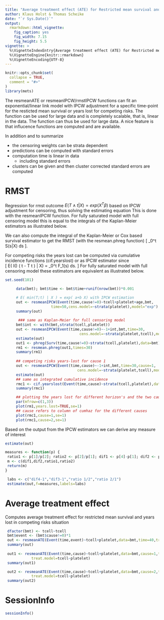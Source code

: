 ```yaml
---
title: "Average treatment effect (ATE) for Restricted mean survival and years lost of Competing risks"
author: Klaus Holst & Thomas Scheike
date: "`r Sys.Date()`"
output:
  rmarkdown::html_vignette:
    fig_caption: yes
    fig_width: 7.15
    fig_height: 5.5        
vignette: >
  %\VignetteIndexEntry{Average treatment effect (ATE) for Restricted mean survival and years lost of Competing risks}
  %\VignetteEngine{knitr::rmarkdown}
  %\VignetteEncoding{UTF-8}
---
```


```r
knitr::opts_chunk$set(
  collapse = TRUE,
  comment = "#>"
)
library(mets)
```


The resmeanATE or resmeanIPCW/rmstIPCW functions can fit an exponential/linear link model with 
IPCW adjustment for a specific time-point for the resticted mean survival or years lost for 
competing risks. 
The function can be used for large data and is completely scalable, that is, linear in the data. 
The function can thus be used for large data. 
A nice feature is that influcence functions are computed and are available.

In addition and to summarize

  - the censoring weights can be strata dependent
  - predictions can be computed with standard errors 
  - computation time is linear in data
     - including standard errors
  - clusters can be given and then cluster corrected standard errors are computed



RMST 
====

Regression for rmst outcome $E(T \wedge t | X) = exp(X^T \beta)$ based on IPCW adjustment for censoring, thus solving
the estimating equation 
\begin{align*}
 & X^T [ (T \wedge t) \frac{I(C > T \wedge t)}{G_C(T \wedge t,X)} - exp(X^T \beta) ] = 0 .
\end{align*}
This is done with the resmeanIPCW function. 
For fully saturated model with full censoring model this is equal to the integrals of the Kaplan-Meier estimators as
illustrated below. 

We can also compute the integral of the Kaplan-Meier or Cox based  survival estimator to
get the RMST (with the resmean.phreg function)
\[ \int_0^t S(s|X) ds \].

For competing risks the years lost can be computed via cumulative incidence functions (cif.yearslost)
or as IPCW estimator since  
\[ E( I(\epsilon=1) ( t - T \wedge t ) | X) = \int_0^t F_1(s) ds. \] 
For fully saturated model with full censoring model these estimators are equivalent as illustrated below.


```r
set.seed(101)

     data(bmt); bmt$time <- bmt$time+runif(nrow(bmt))*0.001

     # E( min(T;t) | X ) = exp( a+b X) with IPCW estimation 
     out <- resmeanIPCW(Event(time,cause!=0)~tcell+platelet+age,bmt,
                     time=50,cens.model=~strata(platelet),model="exp")
     summary(out)
     
      ### same as Kaplan-Meier for full censoring model 
     bmt$int <- with(bmt,strata(tcell,platelet))
     out <- resmeanIPCW(Event(time,cause!=0)~-1+int,bmt,time=30,
                                  cens.model=~strata(platelet,tcell),model="lin")
     estimate(out)
     out1 <- phreg(Surv(time,cause!=0)~strata(tcell,platelet),data=bmt)
     rm1 <- resmean.phreg(out1,times=30)
     summary(rm1)
     
     ## competing risks years-lost for cause 1  
     out <- resmeanIPCW(Event(time,cause)~-1+int,bmt,time=30,cause=1,
                                 cens.model=~strata(platelet,tcell),model="lin")
     estimate(out)
     ## same as integrated cumulative incidence 
     rmc1 <- cif.yearslost(Event(time,cause)~strata(tcell,platelet),data=bmt,times=30,cause=1)
     summary(rmc1)

     ## plotting the years lost for different horizon's and the two causes 
     par(mfrow=c(1,3))
     plot(rm1,years.lost=TRUE,se=1)
     ## cause refers to column of cumhaz for the different causes
     plot(rmc1,cause=1,se=1)
     plot(rmc1,cause=2,se=1)
```

Based on the output from the IPCW estimators we can derive any measure of interest

```r
estimate(out)

measures <- function(p) {
 ratio1 <- p[1]/p[2]; ratio2 <- p[2]/p[1]; dif1 <- p[4]-p[1]; dif2 <- p[3]-p[1]
 m <- c(dif1,dif2,ratio1,ratio2)
 return(m)
}

 labs <- c("dif4-1","dif3-1","ratio 1/2","ratio 2/1")
 estimate(out,f=measures,labels=labs)
```

Average treatment effect 
=========================

Computes average treatment effect for restricted mean survival and years lost in competing risks situation

```r
 dfactor(bmt) <- tcell~tcell
 bmt$event <- (bmt$cause!=0)*1
 out <- resmeanATE(Event(time,event)~tcell+platelet,data=bmt,time=40,treat.model=tcell~platelet)
 summary(out)
 
 out1 <- resmeanATE(Event(time,cause)~tcell+platelet,data=bmt,cause=1,time=40,
		    treat.model=tcell~platelet)
 summary(out1)

 out2 <- resmeanATE(Event(time,cause)~tcell+platelet,data=bmt,cause=2,time=40,
		    treat.model=tcell~platelet)
 summary(out2)
```



SessionInfo
============


```r
sessionInfo()
```


